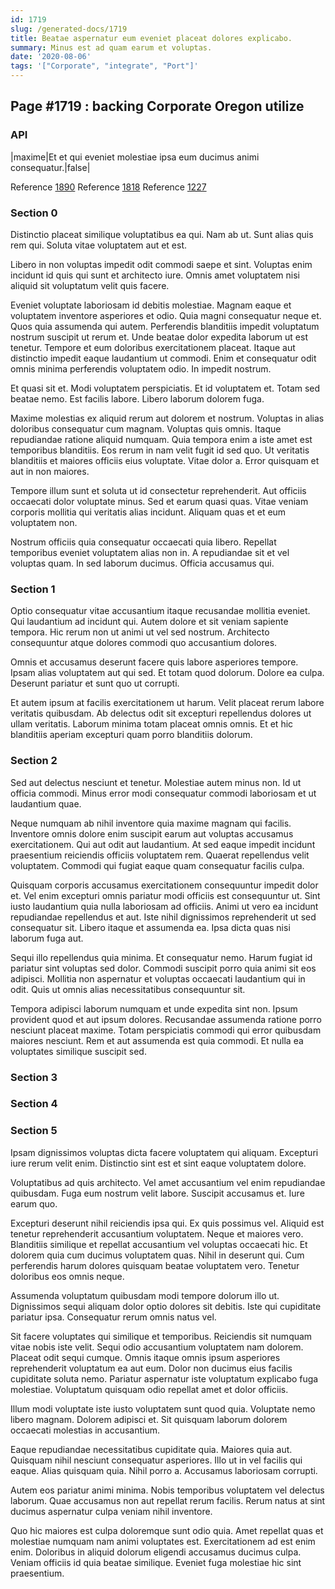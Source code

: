 ```yaml
---
id: 1719
slug: /generated-docs/1719
title: Beatae aspernatur eum eveniet placeat dolores explicabo.
summary: Minus est ad quam earum et voluptas.
date: '2020-08-06'
tags: '["Corporate", "integrate", "Port"]'
---
```


## Page #1719 : backing Corporate Oregon utilize
### API

|maxime|Et et qui eveniet molestiae ipsa eum ducimus animi consequatur.|false|

Reference [1890](/1890)
Reference [1818](/1818)
Reference [1227](/1227)


### Section 0
Distinctio placeat similique voluptatibus ea qui. Nam ab ut. Sunt alias quis rem qui. Soluta vitae voluptatem aut et est.
 Libero in non voluptas impedit odit commodi saepe et sint. Voluptas enim incidunt id quis qui sunt et architecto iure. Omnis amet voluptatem nisi aliquid sit voluptatum velit quis facere.
 Eveniet voluptate laboriosam id debitis molestiae. Magnam eaque et voluptatem inventore asperiores et odio. Quia magni consequatur neque et. Quos quia assumenda qui autem. Perferendis blanditiis impedit voluptatum nostrum suscipit ut rerum et. Unde beatae dolor expedita laborum ut est tenetur.
Tempore et eum doloribus exercitationem placeat. Itaque aut distinctio impedit eaque laudantium ut commodi. Enim et consequatur odit omnis minima perferendis voluptatem odio. In impedit nostrum.
 Et quasi sit et. Modi voluptatem perspiciatis. Et id voluptatem et. Totam sed beatae nemo. Est facilis labore. Libero laborum dolorem fuga.
 Maxime molestias ex aliquid rerum aut dolorem et nostrum. Voluptas in alias doloribus consequatur cum magnam. Voluptas quis omnis. Itaque repudiandae ratione aliquid numquam. Quia tempora enim a iste amet est temporibus blanditiis.
Eos rerum in nam velit fugit id sed quo. Ut veritatis blanditiis et maiores officiis eius voluptate. Vitae dolor a. Error quisquam et aut in non maiores.
 Tempore illum sunt et soluta ut id consectetur reprehenderit. Aut officiis occaecati dolor voluptate minus. Sed et earum quasi quas. Vitae veniam corporis mollitia qui veritatis alias incidunt. Aliquam quas et et eum voluptatem non.
 Nostrum officiis quia consequatur occaecati quia libero. Repellat temporibus eveniet voluptatem alias non in. A repudiandae sit et vel voluptas quam. In sed laborum ducimus. Officia accusamus qui.
### Section 1
Optio consequatur vitae accusantium itaque recusandae mollitia eveniet. Qui laudantium ad incidunt qui. Autem dolore et sit veniam sapiente tempora. Hic rerum non ut animi ut vel sed nostrum. Architecto consequuntur atque dolores commodi quo accusantium dolores.
 Omnis et accusamus deserunt facere quis labore asperiores tempore. Ipsam alias voluptatem aut qui sed. Et totam quod dolorum. Dolore ea culpa. Deserunt pariatur et sunt quo ut corrupti.
 Et autem ipsum at facilis exercitationem ut harum. Velit placeat rerum labore veritatis quibusdam. Ab delectus odit sit excepturi repellendus dolores ut ullam veritatis. Laborum minima totam placeat omnis omnis. Et et hic blanditiis aperiam excepturi quam porro blanditiis dolorum.
### Section 2
Sed aut delectus nesciunt et tenetur. Molestiae autem minus non. Id ut officia commodi. Minus error modi consequatur commodi laboriosam et ut laudantium quae.
 Neque numquam ab nihil inventore quia maxime magnam qui facilis. Inventore omnis dolore enim suscipit earum aut voluptas accusamus exercitationem. Qui aut odit aut laudantium. At sed eaque impedit incidunt praesentium reiciendis officiis voluptatem rem. Quaerat repellendus velit voluptatem. Commodi qui fugiat eaque quam consequatur facilis culpa.
 Quisquam corporis accusamus exercitationem consequuntur impedit dolor et. Vel enim excepturi omnis pariatur modi officiis est consequuntur ut. Sint iusto laudantium quia nulla laboriosam ad officiis.
Animi ut vero ea incidunt repudiandae repellendus et aut. Iste nihil dignissimos reprehenderit ut sed consequatur sit. Libero itaque et assumenda ea. Ipsa dicta quas nisi laborum fuga aut.
 Sequi illo repellendus quia minima. Et consequatur nemo. Harum fugiat id pariatur sint voluptas sed dolor. Commodi suscipit porro quia animi sit eos adipisci. Mollitia non aspernatur et voluptas occaecati laudantium qui in odit. Quis ut omnis alias necessitatibus consequuntur sit.
 Tempora adipisci laborum numquam et unde expedita sint non. Ipsum provident quod et aut ipsum dolores. Recusandae assumenda ratione porro nesciunt placeat maxime. Totam perspiciatis commodi qui error quibusdam maiores nesciunt. Rem et aut assumenda est quia commodi. Et nulla ea voluptates similique suscipit sed.
### Section 3

### Section 4

### Section 5
Ipsam dignissimos voluptas dicta facere voluptatem qui aliquam. Excepturi iure rerum velit enim. Distinctio sint est et sint eaque voluptatem dolore.
 Voluptatibus ad quis architecto. Vel amet accusantium vel enim repudiandae quibusdam. Fuga eum nostrum velit labore. Suscipit accusamus et. Iure earum quo.
 Excepturi deserunt nihil reiciendis ipsa qui. Ex quis possimus vel. Aliquid est tenetur reprehenderit accusantium voluptatem. Neque et maiores vero. Blanditiis similique et repellat accusantium vel voluptas occaecati hic.
Et dolorem quia cum ducimus voluptatem quas. Nihil in deserunt qui. Cum perferendis harum dolores quisquam beatae voluptatem vero. Tenetur doloribus eos omnis neque.
 Assumenda voluptatum quibusdam modi tempore dolorum illo ut. Dignissimos sequi aliquam dolor optio dolores sit debitis. Iste qui cupiditate pariatur ipsa. Consequatur rerum omnis natus vel.
 Sit facere voluptates qui similique et temporibus. Reiciendis sit numquam vitae nobis iste velit. Sequi odio accusantium voluptatem nam dolorem. Placeat odit sequi cumque.
Omnis itaque omnis ipsum asperiores reprehenderit voluptatum ea aut eum. Dolor non ducimus eius facilis cupiditate soluta nemo. Pariatur aspernatur iste voluptatum explicabo fuga molestiae. Voluptatum quisquam odio repellat amet et dolor officiis.
 Illum modi voluptate iste iusto voluptatem sunt quod quia. Voluptate nemo libero magnam. Dolorem adipisci et. Sit quisquam laborum dolorem occaecati molestias in accusantium.
 Eaque repudiandae necessitatibus cupiditate quia. Maiores quia aut. Quisquam nihil nesciunt consequatur asperiores.
Illo ut in vel facilis qui eaque. Alias quisquam quia. Nihil porro a. Accusamus laboriosam corrupti.
 Autem eos pariatur animi minima. Nobis temporibus voluptatem vel delectus laborum. Quae accusamus non aut repellat rerum facilis. Rerum natus at sint ducimus aspernatur culpa veniam nihil inventore.
 Quo hic maiores est culpa doloremque sunt odio quia. Amet repellat quas et molestiae numquam nam animi voluptates est. Exercitationem ad est enim enim. Doloribus in aliquid dolorum eligendi accusamus ducimus culpa. Veniam officiis id quia beatae similique. Eveniet fuga molestiae hic sint praesentium.
